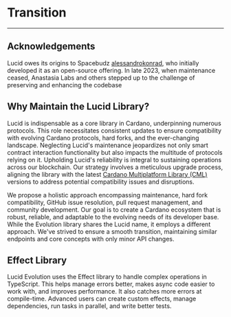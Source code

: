 # Transition

---

## Acknowledgements

Lucid owes its origins to Spacebudz [alessandrokonrad](https://github.com/alessandrokonrad), who initially developed it as an open-source offering.
In late 2023, when maintenance ceased, Anastasia Labs and others stepped up to the challenge of preserving and enhancing the codebase

## Why Maintain the Lucid Library?

Lucid is indispensable as a core library in Cardano, underpinning numerous protocols. This role necessitates consistent updates to ensure compatibility with evolving Cardano protocols, hard forks, and the ever-changing landscape. Neglecting Lucid's maintenance jeopardizes not only smart contract interaction functionality but also impacts the multitude of protocols relying on it. Upholding Lucid's reliability is integral to sustaining operations across our blockchain.
Our strategy involves a meticulous upgrade process, aligning the library with the latest [Cardano Multiplatform Library (CML)](https://github.com/dcSpark/cardano-multiplatform-lib) versions to address potential compatibility issues and disruptions. 

We propose a holistic approach encompassing maintenance, hard fork compatibility, GitHub issue resolution, pull request management, and community development. Our goal is to create a Cardano ecosystem that is robust, reliable, and adaptable to the evolving needs of its developer base. While the Evolution library shares the Lucid name, it employs a different approach. We've strived to ensure a smooth transition, maintaining similar endpoints and core concepts with only minor API changes.

## Effect Library

Lucid Evolution uses the Effect library to handle complex operations in TypeScript. This helps manage errors better, makes async code easier to work with, and improves performance. It also catches more errors at compile-time. Advanced users can create custom effects, manage dependencies, run tasks in parallel, and write better tests.
